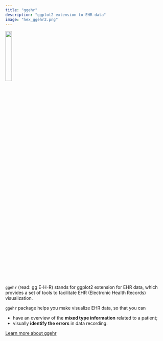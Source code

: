 ```yaml
---
title: "ggehr"
description: "ggplot2 extension to EHR data"
image: "hex_ggehr2.png"
---
```


![](hex_ggehr.png){width=20%}

`ggehr` (read: gg E-H-R) stands for ggplot2 extension for EHR data, which provides a set of tools to facilitate EHR (Electronic Health Records) visualization.

`ggehr` package helps you make visualize EHR data, so that you can

* have an overview of the **mixed type information** related to a patient;
* visually **identify the errors** in data recording.

[Learn more about ggehr](https://andreaczhang.github.io/ggehr/)




